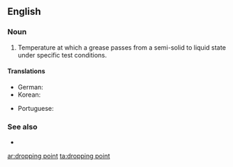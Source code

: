 ==English==

===Noun===
{{en-noun|head=[[dropping]] [[point]]}}

# {{lb|en|mechanical engineering}} Temperature at which a grease passes from a semi-solid to liquid state under specific test conditions.

====Translations====
{{trans-top|temperature at which a grease becomes liquid}}
* German: {{t|de|Tropfpunkt|m}}
* Korean: {{t|ko|적점|sc=Hang}}
{{trans-mid}}
* Portuguese: {{t|pt|ponto de gota}}
{{trans-bottom}}

===See also===
* {{pedialite}}

[[ar:dropping point]]
[[ta:dropping point]]